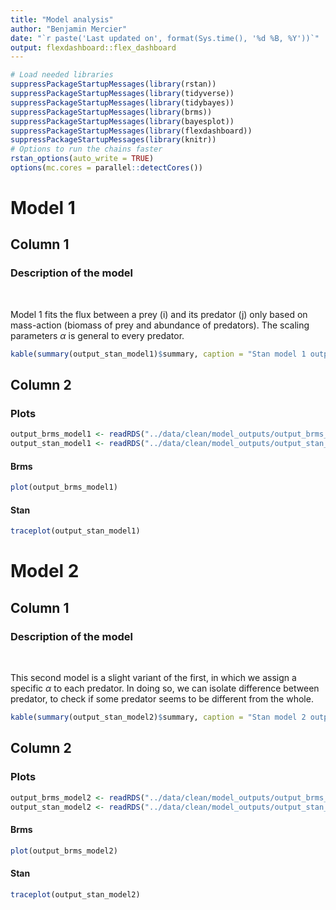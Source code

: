 ```yaml
---
title: "Model analysis"
author: "Benjamin Mercier"
date: "`r paste('Last updated on', format(Sys.time(), '%d %B, %Y'))`"
output: flexdashboard::flex_dashboard
---
```


```r
# Load needed libraries
suppressPackageStartupMessages(library(rstan))
suppressPackageStartupMessages(library(tidyverse))
suppressPackageStartupMessages(library(tidybayes))
suppressPackageStartupMessages(library(brms))
suppressPackageStartupMessages(library(bayesplot))
suppressPackageStartupMessages(library(flexdashboard))
suppressPackageStartupMessages(library(knitr))
# Options to run the chains faster
rstan_options(auto_write = TRUE)
options(mc.cores = parallel::detectCores())
```

# Model 1
Column 1
--------------------------------------------------

### Description of the model
<br>

Model 1 fits the flux between a prey (i) and its predator (j) only based on mass-action (biomass of prey and abundance of predators).
The scaling parameters $\alpha$ is general to every predator.

\begin{align}
F_{ij}^{real} &= \alpha * B_i * \frac{B_j}{M_j}
\end{align}

```r
kable(summary(output_stan_model1)$summary, caption = "Stan model 1 output")
```

Column 2
--------------------------------------------------

### Plots

```r
output_brms_model1 <- readRDS("../data/clean/model_outputs/output_brms_model1.RDS")
output_stan_model1 <- readRDS("../data/clean/model_outputs/output_stan_model1.RDS")
```

#### **Brms**

```r
plot(output_brms_model1)
```

#### **Stan**

```r
traceplot(output_stan_model1)
```

# Model 2
Column 1
--------------------------------------------------
### Description of the model
<br>

This second model is a slight variant of the first, in which we assign a specific $\alpha$ to each predator. In doing so, we can isolate difference between predator, to check if some predator seems to be different from the whole.

\begin{align}
F_{ij}^{real} &= \alpha_{j} * B_i * \frac{B_j}{M_j}
\end{align}

```r
kable(summary(output_stan_model2)$summary, caption = "Stan model 2 output")
```

Column 2
--------------------------------------------------
### Plots

```r
output_brms_model2 <- readRDS("../data/clean/model_outputs/output_brms_model2.RDS")
output_stan_model2 <- readRDS("../data/clean/model_outputs/output_stan_model2.RDS")
```

#### **Brms**

```r
plot(output_brms_model2)
```

#### **Stan**

```r
traceplot(output_stan_model2)
```